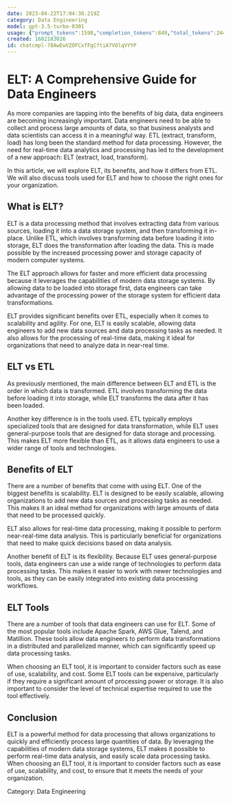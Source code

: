 ```yaml
---
date: 2023-04-22T17:04:30.219Z
category: Data Engineering
model: gpt-3.5-turbo-0301
usage: {"prompt_tokens":1598,"completion_tokens":849,"total_tokens":2447}
created: 1682183026
id: chatcmpl-78AwEwVZOFCxfFgCftiA7VOlqVYYP
---
```


# ELT: A Comprehensive Guide for Data Engineers

As more companies are tapping into the benefits of big data, data engineers are becoming increasingly important. Data engineers need to be able to collect and process large amounts of data, so that business analysts and data scientists can access it in a meaningful way. ETL (extract, transform, load) has long been the standard method for data processing. However, the need for real-time data analytics and processing has led to the development of a new approach: ELT (extract, load, transform).

In this article, we will explore ELT, its benefits, and how it differs from ETL. We will also discuss tools used for ELT and how to choose the right ones for your organization.

## What is ELT?

ELT is a data processing method that involves extracting data from various sources, loading it into a data storage system, and then transforming it in-place. Unlike ETL, which involves transforming data before loading it into storage, ELT does the transformation after loading the data. This is made possible by the increased processing power and storage capacity of modern computer systems.

The ELT approach allows for faster and more efficient data processing because it leverages the capabilities of modern data storage systems. By allowing data to be loaded into storage first, data engineers can take advantage of the processing power of the storage system for efficient data transformations.

ELT provides significant benefits over ETL, especially when it comes to scalability and agility. For one, ELT is easily scalable, allowing data engineers to add new data sources and data processing tasks as needed. It also allows for the processing of real-time data, making it ideal for organizations that need to analyze data in near-real time.

## ELT vs ETL

As previously mentioned, the main difference between ELT and ETL is the order in which data is transformed. ETL involves transforming the data before loading it into storage, while ELT transforms the data after it has been loaded.

Another key difference is in the tools used. ETL typically employs specialized tools that are designed for data transformation, while ELT uses general-purpose tools that are designed for data storage and processing. This makes ELT more flexible than ETL, as it allows data engineers to use a wider range of tools and technologies.

## Benefits of ELT

There are a number of benefits that come with using ELT. One of the biggest benefits is scalability. ELT is designed to be easily scalable, allowing organizations to add new data sources and processing tasks as needed. This makes it an ideal method for organizations with large amounts of data that need to be processed quickly.

ELT also allows for real-time data processing, making it possible to perform near-real-time data analysis. This is particularly beneficial for organizations that need to make quick decisions based on data analysis.

Another benefit of ELT is its flexibility. Because ELT uses general-purpose tools, data engineers can use a wide range of technologies to perform data processing tasks. This makes it easier to work with newer technologies and tools, as they can be easily integrated into existing data processing workflows.

## ELT Tools

There are a number of tools that data engineers can use for ELT. Some of the most popular tools include Apache Spark, AWS Glue, Talend, and Matillion. These tools allow data engineers to perform data transformations in a distributed and parallelized manner, which can significantly speed up data processing tasks.

When choosing an ELT tool, it is important to consider factors such as ease of use, scalability, and cost. Some ELT tools can be expensive, particularly if they require a significant amount of processing power or storage. It is also important to consider the level of technical expertise required to use the tool effectively.

## Conclusion

ELT is a powerful method for data processing that allows organizations to quickly and efficiently process large quantities of data. By leveraging the capabilities of modern data storage systems, ELT makes it possible to perform real-time data analysis, and easily scale data processing tasks. When choosing an ELT tool, it is important to consider factors such as ease of use, scalability, and cost, to ensure that it meets the needs of your organization.

Category: Data Engineering